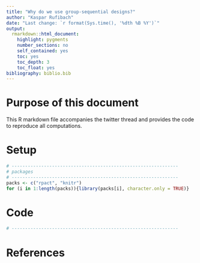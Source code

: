 ```yaml
---
title: "Why do we use group-sequential designs?"
author: "Kaspar Rufibach"
date: "Last change: `r format(Sys.time(), '%dth %B %Y')`"
output: 
  rmarkdown::html_document:
    highlight: pygments
    number_sections: no
    self_contained: yes
    toc: yes
    toc_depth: 3
    toc_float: yes
bibliography: biblio.bib
---
```


# Purpose of this document

This R markdown file accompanies the twitter thread []() and provides the code to reproduce all computations.

# Setup

```r
# --------------------------------------------------------------
# packages
# --------------------------------------------------------------
packs <- c("rpact", "knitr")    
for (i in 1:length(packs)){library(packs[i], character.only = TRUE)}
```

# Code

```r
# --------------------------------------------------------------

```




# References